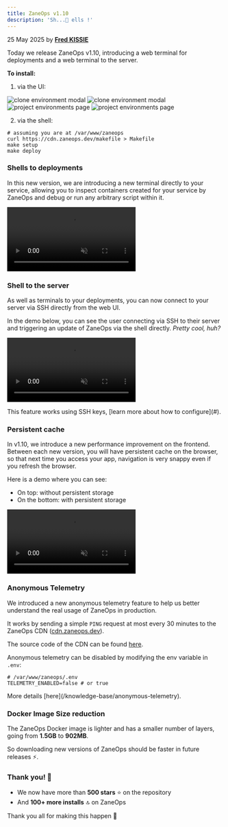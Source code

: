 ```yaml
---
title: ZaneOps v1.10
description: 'Sh...🤫 ells !'
---
```


<span className='text-gray-600 dark:text-gray-400'>25 May 2025</span> by [**Fred KISSIE**](https://github.com/Fredkiss3)

Today we release ZaneOps v1.10, introducing a web terminal for deployments and a web terminal to the server.

**To install:**

1. via the UI:
 <img className="block dark:hidden" src="/images/new-version-toast-light.png" alt="clone environment modal" />
 <img className="!hidden dark:!block" src="/images/new-version-toast-dark.png" alt="clone environment modal" />
 <img className="block dark:hidden" src="/images/new-version-modal-light.png" alt="project environments page" />
 <img className="!hidden dark:!block" src="/images/new-version-modal-dark.png" alt="project environments page" />

2. via the shell:
```shell
# assuming you are at /var/www/zaneops
curl https://cdn.zaneops.dev/makefile > Makefile
make setup
make deploy
```

### Shells to deployments

In this new version, we are introducing a new terminal directly to your service, allowing you to inspect containers created for your service by ZaneOps and debug or run any arbitrary script within it.

<video src="/videos/webshell.mp4" controls muted></video>

### Shell to the server

As well as terminals to your deployments, you can now connect to your server via SSH directly from the web UI.

In the demo below, you can see the user connecting via SSH to their server and triggering an update of ZaneOps via the shell directly.
*Pretty cool, huh?*

<video src="/videos/upgrade-with-shell.mp4" controls muted></video>

<Aside type='note' title='SSH keys'>
This feature works using SSH keys, [learn more about how to configure](#).
</Aside>

### Persistent cache

In v1.10, we introduce a new performance improvement on the frontend. 
Between each new version, you will have persistent cache on the browser, so that next time you access your app, navigation is very snappy even if you refresh the browser.

Here is a demo where you can see:
- On top: without persistent storage
- On the bottom: with persistent storage

<video src="/videos/persistent-cache.mp4" controls muted></video>

### Anonymous Telemetry

We introduced a new anonymous telemetry feature to help us better understand the real usage of ZaneOps in production.

It works by sending a simple `PING` request at most every 30 minutes to the ZaneOps CDN ([cdn.zaneops.dev](https://cdn.zaneops.dev)).

The source code of the CDN can be found [here](https://github.com/zane-ops/cdn/tree/main/src/index.ts).

Anonymous telemetry can be disabled by modifying the env variable in `.env`:

```shell
# /var/www/zaneops/.env
TELEMETRY_ENABLED=false # or true
```

<Aside type='note' title='Documentation'>
More details [here](/knowledge-base/anonymous-telemetry).
</Aside>

### Docker Image Size reduction

The ZaneOps Docker image is lighter and has a smaller number of layers, going from **1.5GB** to **902MB**.

So downloading new versions of ZaneOps should be faster in future releases ⚡️.

### Thank you! 🫶

- We now have more than **500 stars** ⭐️ on the repository
- And **100+ more installs** 🔝 on ZaneOps

Thank you all for making this happen 🙏